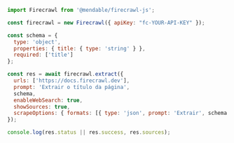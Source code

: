 ```js Node
import Firecrawl from '@mendable/firecrawl-js';

const firecrawl = new Firecrawl({ apiKey: "fc-YOUR-API-KEY" });

const schema = {
  type: 'object',
  properties: { title: { type: 'string' } },
  required: ['title']
};

const res = await firecrawl.extract({
  urls: ['https://docs.firecrawl.dev'],
  prompt: 'Extrair o título da página',
  schema,
  enableWebSearch: true,
  showSources: true,
  scrapeOptions: { formats: [{ type: 'json', prompt: 'Extrair', schema }] },
});

console.log(res.status || res.success, res.sources);
```
